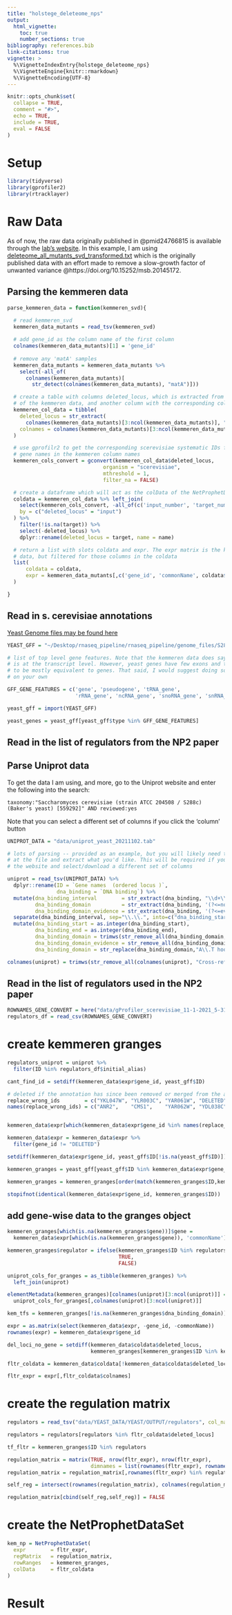 ```yaml
---
title: "holstege_deleteome_nps"
output:
  html_vignette:
    toc: true
    number_sections: true
bibliography: references.bib
link-citations: true
vignette: >
  %\VignetteIndexEntry{holstege_deleteome_nps}
  %\VignetteEngine{knitr::rmarkdown}
  %\VignetteEncoding{UTF-8}
---
```


```r
knitr::opts_chunk$set(
  collapse = TRUE,
  comment = "#>",
  echo = TRUE,
  include = TRUE,
  eval = FALSE
)
```

# Setup

```r
library(tidyverse)
library(gprofiler2)
library(rtracklayer)
```

# Raw Data

As of now, the raw data originally published in @pmid24766815 is available 
through the [lab's website](https://deleteome.holstegelab.nl/). In this example, 
I am using [deleteome_all_mutants_svd_transformed.txt](https://deleteome.holstegelab.nl/data/downloads/deleteome_all_mutants_svd_transformed.txt) 
which is the originally published data with an effort made to remove a slow-growth 
factor of unwanted variance @https://doi.org/10.15252/msb.20145172.

## Parsing the kemmeren data

```r

parse_kemmeren_data = function(kemmeren_svd){

  # read kemmeren_svd 
  kemmeren_data_mutants = read_tsv(kemmeren_svd)
  
  # add gene_id as the column name of the first column
  colnames(kemmeren_data_mutants)[1] = 'gene_id'
  
  # remove any 'matA' samples
  kemmeren_data_mutants = kemmeren_data_mutants %>%
    select(-all_of(
      colnames(kemmeren_data_mutants)[
        str_detect(colnames(kemmeren_data_mutants), "matA")]))

  # create a table with columns deleted_locus, which is extracted from the colnames 
  # of the kemmeren data, and another column with the corresponding column names
  kemmeren_col_data = tibble(
    deleted_locus = str_extract(
      colnames(kemmeren_data_mutants)[3:ncol(kemmeren_data_mutants)], ".+(?=\\.del)"), 
    colnames = colnames(kemmeren_data_mutants)[3:ncol(kemmeren_data_mutants)]
  )

  # use gprofilr2 to get the corresponding scerevisiae systematic IDs from the
  # gene names in the kemmeren column names
  kemmeren_cols_convert = gconvert(kemmeren_col_data$deleted_locus,
                               organism = "scerevisiae",
                               mthreshold = 1,
                               filter_na = FALSE)

  # create a dataframe which will act as the colData of the NetProphetDataSet
  coldata = kemmeren_col_data %>% left_join(
    select(kemmeren_cols_convert, -all_of(c('input_number', 'target_number'))),
    by = c("deleted_locus" = "input")
  ) %>%
    filter(!is.na(target)) %>%
    select(-deleted_locus) %>%
    dplyr::rename(deleted_locus = target, name = name)

  # return a list with slots coldata and expr. The expr matrix is the kemmeren 
  # data, but filtered for those columns in the coldata
  list(
      coldata = coldata,
      expr = kemmeren_data_mutants[,c('gene_id', 'commonName', coldata$colnames)]
  )

}
```

## Read in s. cerevisiae annotations

[Yeast Genome files may be found here](http://sgd-archive.yeastgenome.org/sequence/S288C_reference/)

```r
YEAST_GFF = "~/Desktop/rnaseq_pipeline/rnaseq_pipeline/genome_files/S288C_R64/S288C_R64.gff"

# list of top level gene features. Note that the kemmeren data does say that it
# is at the transcript level. However, yeast genes have few exons and these seem 
# to be mostly equivalent to genes. That said, I would suggest doing some investigation 
# on your own

GFF_GENE_FEATURES = c('gene', 'pseudogene', 'tRNA_gene', 
                      'rRNA_gene', 'ncRNA_gene', 'snoRNA_gene', 'snRNA_gene')

yeast_gff = import(YEAST_GFF)

yeast_genes = yeast_gff[yeast_gff$type %in% GFF_GENE_FEATURES]
```

## Read in the list of regulators from the NP2 paper

## Parse Uniprot data

To get the data I am using, and more, go to the Uniprot website and enter the 
following into the search:

```
taxonomy:"Saccharomyces cerevisiae (strain ATCC 204508 / S288c) (Baker's yeast) [559292]" AND reviewed:yes
```

Note that you can select a different set of columns if you click the 'column' 
button

```r
UNIPROT_DATA = "data/uniprot_yeast_20211102.tab"

# lots of parsing -- provided as an example, but you will likely need to look 
# at the file and extract what you'd like. This will be required if you go to 
# the website and select/download a different set of columns

uniprot = read_tsv(UNIPROT_DATA) %>%
  dplyr::rename(ID = `Gene names  (ordered locus )`,
                dna_binding = `DNA binding`) %>%
  mutate(dna_binding_interval        = str_extract(dna_binding, "\\d+\\.\\.\\d+"),
         dna_binding_domain          = str_extract(dna_binding, '(?<=note=)".+"'),
         dna_binding_domain_evidence = str_extract(dna_binding, '(?<=evidence=)".+"')) %>%
  separate(dna_binding_interval, sep="\\.\\.", into=c("dna_binding_start", "dna_binding_end")) %>%
  mutate(dna_binding_start = as.integer(dna_binding_start),
         dna_binding_end = as.integer(dna_binding_end),
         dna_binding_domain = trimws(str_remove_all(dna_binding_domain, ';|"|/evidence.+')),
         dna_binding_domain_evidence = str_remove_all(dna_binding_domain_evidence, ';|"'),
         dna_binding_domain = str_replace(dna_binding_domain,"A\\.T hook 1 DNA_BIND 1502\\.\\.1513  /note=A.T hook 2 DNA_BIND 1516\\.\\.1526  /note=A\\.T hook 3", "A.T hook"))

colnames(uniprot) = trimws(str_remove_all(colnames(uniprot), "Cross-reference|\\(|\\)|"), which = "both")
```


## Read in the list of regulators used in the NP2 paper

```r
ROWNAMES_GENE_CONVERT = here("data/gProfiler_scerevisiae_11-1-2021_5-31-10.csv")
regulators_df = read_csv(ROWNAMES_GENE_CONVERT)
```

# create kemmeren granges

```r
regulators_uniprot = uniprot %>%
  filter(ID %in% regulators_df$initial_alias)

cant_find_id = setdiff(kemmeren_data$expr$gene_id, yeast_gff$ID)

# deleted if the annotation has since been removed or merged from the annotations
replace_wrong_ids        = c("YKL047W", "YLR003C", "YAR061W", "DELETED", "DELETED", "DELETED",   "DELETED", "DELETED")
names(replace_wrong_ids) = c("ANR2",    "CMS1",    "YAR062W", "YDL038C", "YGR272C",  "YIL080W",  "YIL168W", "YIR044C")


kemmeren_data$expr[which(kemmeren_data$expr$gene_id %in% names(replace_wrong_ids)), "gene_id"] = replace_wrong_ids

kemmeren_data$expr = kemmeren_data$expr %>%
  filter(gene_id != "DELETED")

setdiff(kemmeren_data$expr$gene_id, yeast_gff$ID[!is.na(yeast_gff$ID)])

kemmeren_granges = yeast_gff[yeast_gff$ID %in% kemmeren_data$expr$gene_id]

kemmeren_granges = kemmeren_granges[order(match(kemmeren_granges$ID,kemmeren_data$expr$gene_id))]

stopifnot(identical(kemmeren_data$expr$gene_id, kemmeren_granges$ID))
```

## add gene-wise data to the granges object

```r
kemmeren_granges[which(is.na(kemmeren_granges$gene))]$gene =
  kemmeren_data$expr[which(is.na(kemmeren_granges$gene)), 'commonName']

kemmeren_granges$regulator = ifelse(kemmeren_granges$ID %in% regulators_df$initial_alias,
                                    TRUE,
                                    FALSE)

uniprot_cols_for_granges = as_tibble(kemmeren_granges) %>%
  left_join(uniprot)

elementMetadata(kemmeren_granges)[colnames(uniprot)[3:ncol(uniprot)]] =
  uniprot_cols_for_granges[,colnames(uniprot)[3:ncol(uniprot)]]

kem_tfs = kemmeren_granges[!is.na(kemmeren_granges$dna_binding_domain)]

expr = as.matrix(select(kemmeren_data$expr, -gene_id, -commonName))
rownames(expr) = kemmeren_data$expr$gene_id

del_loci_no_gene = setdiff(kemmeren_data$coldata$deleted_locus,
                           kemmeren_granges[kemmeren_granges$ID %in% kemmeren_data$coldata$deleted_locus]$ID)

fltr_coldata = kemmeren_data$coldata[!kemmeren_data$coldata$deleted_locus %in% del_loci_no_gene, ]

fltr_expr = expr[,fltr_coldata$colnames]

```

# create the regulation matrix

```r

regulators = read_tsv("data/YEAST_DATA/YEAST/OUTPUT/regulators", col_names = FALSE)$X1

regulators = regulators[regulators %in% fltr_coldata$deleted_locus]

tf_fltr = kemmeren_granges$ID %in% regulators

regulation_matrix = matrix(TRUE, nrow(fltr_expr), nrow(fltr_expr),
                           dimnames = list(rownames(fltr_expr), rownames(fltr_expr)))
regulation_matrix = regulation_matrix[,rownames(fltr_expr) %in% regulators]

self_reg = intersect(rownames(regulation_matrix), colnames(regulation_matrix))

regulation_matrix[cbind(self_reg,self_reg)] = FALSE

```

# create the NetProphetDataSet

```r
kem_np = NetProphetDataSet(
  expr        = fltr_expr,
  regMatrix   = regulation_matrix,
  rowRanges   = kemmeren_granges,
  colData     = fltr_coldata
)
```

# Result

```r

```

